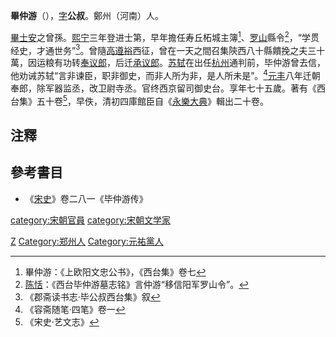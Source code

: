 '''畢仲游'''（{{bd|?||?|}}），[[表字|字]]'''公叔'''。鄭州（河南）人。

[[畢士安|畢士安]]之曾孫。[[熙宁|熙宁]]三年登进士第，早年擔任寿丘柘城主簿<ref>畢仲游：《上欧阳文忠公书》，《西台集》卷七</ref>、[[罗山|罗山]]縣令<ref>[[陈恬|陈恬]]：《西台毕仲游墓志铭》言仲游“移信阳军罗山令”。</ref>，“学贯经史，才通世务”<ref>《郡斋读书志·毕公叔西台集》叙</ref>。曾隨[[高遵裕|高遵裕]]西征，曾在一天之間召集陝西八十縣饋挽之夫三十萬，因运粮有功转[[奉议郎|奉议郎]]，后迁[[承议郎|承议郎]]。[[苏轼|苏轼]]在出任[[杭州|杭州]]通判前，毕仲游曾去信，他劝诫苏轼“言非谏臣，职非御史，而非人所为非，是人所未是”。<ref>《容斋随笔·四笔》卷一</ref>[[元丰_(北宋)|元丰]]八年迁朝奉郎，除军器监丞，改卫尉寺丞。官终西京留司御史台。享年七十五歲。著有《西台集》五十卷<ref>《宋史·艺文志》</ref>，早佚，清初四庫館臣自《[[永樂大典|永樂大典]]》輯出二十卷。

==注釋==
{{reflist|2}}
==參考書目==
*《[[宋史|宋史]]》卷二八一《毕仲游传》

{{DEFAULTSORT:B}}
[[Category:畢姓|Z]]
[[Category:郑州人|Category:郑州人]]
[[category:宋朝官員|category:宋朝官員]]
[[category:宋朝文学家|category:宋朝文学家]]
[[Category:元祐黨人|Category:元祐黨人]]